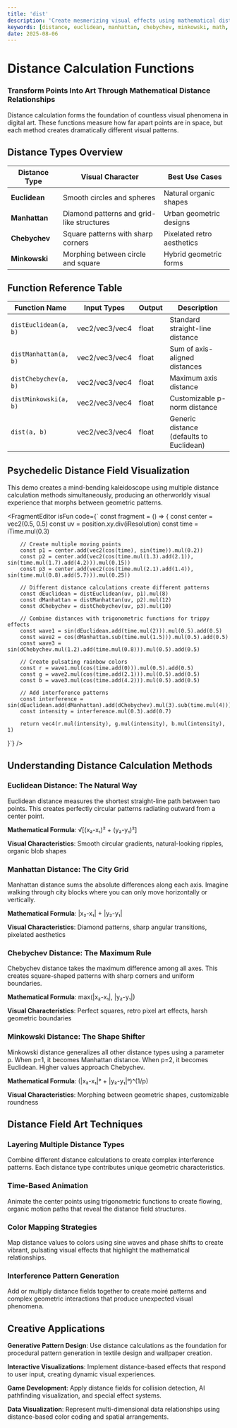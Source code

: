 ```yaml
---
title: 'dist'
description: 'Create mesmerizing visual effects using mathematical distance calculations between points in space'
keywords: [distance, euclidean, manhattan, chebychev, minkowski, math, visual-effects, generative-art]
date: 2025-08-06
---
```



# Distance Calculation Functions

### Transform Points Into Art Through Mathematical Distance Relationships

Distance calculation forms the foundation of countless visual phenomena in digital art. These functions measure how far apart points are in space, but each method creates dramatically different visual patterns.

## Distance Types Overview

| Distance Type | Visual Character                          | Best Use Cases             |
| ------------- | ----------------------------------------- | -------------------------- |
| **Euclidean** | Smooth circles and spheres                | Natural organic shapes     |
| **Manhattan** | Diamond patterns and grid-like structures | Urban geometric designs    |
| **Chebychev** | Square patterns with sharp corners        | Pixelated retro aesthetics |
| **Minkowski** | Morphing between circle and square        | Hybrid geometric forms     |

## Function Reference Table

| Function Name         | Input Types    | Output | Description                              |
| --------------------- | -------------- | ------ | ---------------------------------------- |
| `distEuclidean(a, b)` | vec2/vec3/vec4 | float  | Standard straight-line distance          |
| `distManhattan(a, b)` | vec2/vec3/vec4 | float  | Sum of axis-aligned distances            |
| `distChebychev(a, b)` | vec2/vec3/vec4 | float  | Maximum axis distance                    |
| `distMinkowski(a, b)` | vec2/vec3/vec4 | float  | Customizable p-norm distance             |
| `dist(a, b)`          | vec2/vec3/vec4 | float  | Generic distance (defaults to Euclidean) |

## Psychedelic Distance Field Visualization

This demo creates a mind-bending kaleidoscope using multiple distance calculation methods simultaneously, producing an otherworldly visual experience that morphs between geometric patterns.

<FragmentEditor
        isFun
        code={`
const fragment = () => {
        const center = vec2(0.5, 0.5)
        const uv = position.xy.div(iResolution)
        const time = iTime.mul(0.3)

        // Create multiple moving points
        const p1 = center.add(vec2(cos(time), sin(time)).mul(0.2))
        const p2 = center.add(vec2(cos(time.mul(1.3).add(2.1)), sin(time.mul(1.7).add(4.2))).mul(0.15))
        const p3 = center.add(vec2(cos(time.mul(2.1).add(1.4)), sin(time.mul(0.8).add(5.7))).mul(0.25))

        // Different distance calculations create different patterns
        const dEuclidean = distEuclidean(uv, p1).mul(8)
        const dManhattan = distManhattan(uv, p2).mul(12)
        const dChebychev = distChebychev(uv, p3).mul(10)

        // Combine distances with trigonometric functions for trippy effects
        const wave1 = sin(dEuclidean.add(time.mul(2))).mul(0.5).add(0.5)
        const wave2 = cos(dManhattan.sub(time.mul(1.5))).mul(0.5).add(0.5)
        const wave3 = sin(dChebychev.mul(1.2).add(time.mul(0.8))).mul(0.5).add(0.5)

        // Create pulsating rainbow colors
        const r = wave1.mul(cos(time.add(0))).mul(0.5).add(0.5)
        const g = wave2.mul(cos(time.add(2.1))).mul(0.5).add(0.5)
        const b = wave3.mul(cos(time.add(4.2))).mul(0.5).add(0.5)

        // Add interference patterns
        const interference = sin(dEuclidean.add(dManhattan).add(dChebychev).mul(3).sub(time.mul(4)))
        const intensity = interference.mul(0.3).add(0.7)

        return vec4(r.mul(intensity), g.mul(intensity), b.mul(intensity), 1)

}`}
/>

## Understanding Distance Calculation Methods

### Euclidean Distance: The Natural Way

Euclidean distance measures the shortest straight-line path between two points. This creates perfectly circular patterns radiating outward from a center point.

**Mathematical Formula**: √[(x₂-x₁)² + (y₂-y₁)²]

**Visual Characteristics**: Smooth circular gradients, natural-looking ripples, organic blob shapes

### Manhattan Distance: The City Grid

Manhattan distance sums the absolute differences along each axis. Imagine walking through city blocks where you can only move horizontally or vertically.

**Mathematical Formula**: |x₂-x₁| + |y₂-y₁|

**Visual Characteristics**: Diamond patterns, sharp angular transitions, pixelated aesthetics

### Chebychev Distance: The Maximum Rule

Chebychev distance takes the maximum difference among all axes. This creates square-shaped patterns with sharp corners and uniform boundaries.

**Mathematical Formula**: max(|x₂-x₁|, |y₂-y₁|)

**Visual Characteristics**: Perfect squares, retro pixel art effects, harsh geometric boundaries

### Minkowski Distance: The Shape Shifter

Minkowski distance generalizes all other distance types using a parameter p. When p=1, it becomes Manhattan distance. When p=2, it becomes Euclidean. Higher values approach Chebychev.

**Mathematical Formula**: (|x₂-x₁|ᵖ + |y₂-y₁|ᵖ)^(1/p)

**Visual Characteristics**: Morphing between geometric shapes, customizable roundness

## Distance Field Art Techniques

### Layering Multiple Distance Types

Combine different distance calculations to create complex interference patterns. Each distance type contributes unique geometric characteristics.

### Time-Based Animation

Animate the center points using trigonometric functions to create flowing, organic motion paths that reveal the distance field structures.

### Color Mapping Strategies

Map distance values to colors using sine waves and phase shifts to create vibrant, pulsating visual effects that highlight the mathematical relationships.

### Interference Pattern Generation

Add or multiply distance fields together to create moiré patterns and complex geometric interactions that produce unexpected visual phenomena.

## Creative Applications

**Generative Pattern Design**: Use distance calculations as the foundation for procedural pattern generation in textile design and wallpaper creation.

**Interactive Visualizations**: Implement distance-based effects that respond to user input, creating dynamic visual experiences.

**Game Development**: Apply distance fields for collision detection, AI pathfinding visualization, and special effect systems.

**Data Visualization**: Represent multi-dimensional data relationships using distance-based color coding and spatial arrangements.
